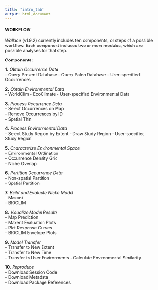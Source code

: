 ```yaml
---
title: "intro_tab"
output: html_document
---
```


#### WORKFLOW

*Wallace* (v1.9.2) currently includes ten components, or steps of a possible workflow. Each component includes two or more modules, which are possible analyses for that step.  

**Components:**  

**1.** *Obtain Occurrence Data*  
- Query Present Database 
- Query Paleo Database
- User-specified Occurrences

**2.** *Obtain Environmental Data*  
- WorldClim
- EcoClimate
- User-specified Environmental Data

**3.** *Process Occurrence Data*  
- Select Occurrences on Map  
- Remove Occurrences by ID  
- Spatial Thin  

**4.** *Process Environmental Data*  
- Select Study Region by Extent
- Draw Study Region
- User-specified Study Region  

**5.** *Characterize Environmental Space*  
- Environmental Ordination  
- Occurrence Density Grid  
- Niche Overlap  

**6.** *Partition Occurrence Data*  
- Non-spatial Partition  
- Spatial Partition  

**7.** *Build and Evaluate Niche Model*  
- Maxent  
- BIOCLIM  

**8.** *Visualize Model Results*  
- Map Prediction  
- Maxent Evaluation Plots  
- Plot Response Curves  
- BIOCLIM Envelope Plots  

**9.** *Model Transfer*  
- Transfer to New Extent  
- Transfer to New Time  
- Transfer to User Environments
- Calculate Environmental Similarity  

**10.** *Reproduce*  
- Download Session Code  
- Download Metadata  
- Download Package References 

